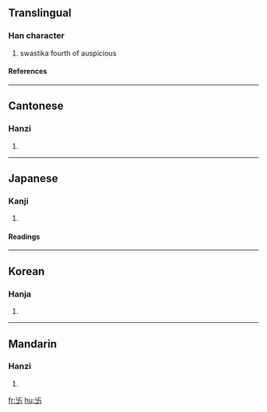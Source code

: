 {{see|卍}}

==Translingual==
===Han character===
{{Han char|rn=24|rad=十|as=04|sn=6|four=|canj=女X (VX)}}
# swastika fourth of auspicious
====References====
{{Han ref|kx=0156.221|hdz=10051.090|uh=5350|ud=21328}}
----
==Cantonese==
===Hanzi===
{{yue-hanzi|jyut=|y=maan6}}
# {{defn|Cantonese}}
----
==Japanese==
===Kanji===
{{ja-kanji|grade=|rs=十04}}
# {{defn|Japanese}} 
====Readings====
{{ja-readings|on=[[ばん]] (ban), [[まん]] (man)([[万]])|kun=[[まんじ]] (manji)}}
----
==Korean==
===Hanja===
{{ko-hanja|hangeul=만|rv=man|mr=man}}
# {{defn|Korean}}
----
==Mandarin==
===Hanzi===
{{cmn-hanzi|pin=[[wàn]] ([[wan4]])|wg=wan<sup>4</sup>}}
# {{defn|Mandarin}}

[[fr:卐]]
[[hu:卐]]